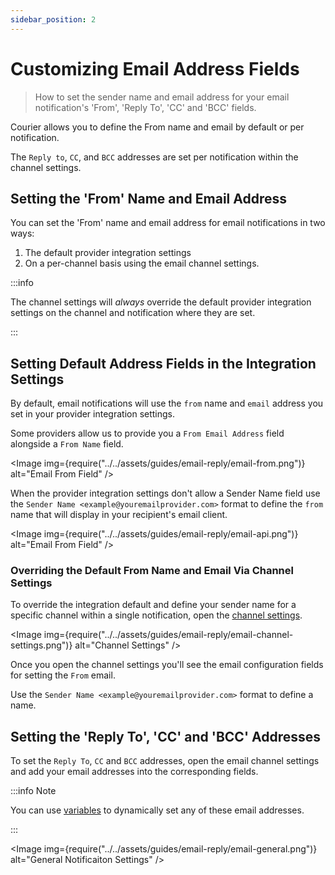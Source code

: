 ```yaml
---
sidebar_position: 2
---
```



# Customizing Email Address Fields

> How to set the sender name and email address for your email notification's 'From', 'Reply To', 'CC' and 'BCC' fields.

Courier allows you to define the From name and email by default or per notification. 

The `Reply to`, `CC`, and `BCC` addresses are set per notification within the channel settings.

## Setting the 'From' Name and Email Address 

You can set the 'From' name and email address for email notifications in two ways: 

1. The default provider integration settings
2. On a per-channel basis using the email channel settings.

:::info

The channel settings will _always_ override the default provider integration settings on the channel and notification where they are set.

:::

## Setting Default Address Fields in the Integration Settings

By default, email notifications will use the `from` name and `email` address you set in your provider integration settings.

Some providers allow us to provide you a `From Email Address` field alongside a `From Name` field. 

<Image
  img={require("../../assets/guides/email-reply/email-from.png")}
  alt="Email From Field"
/>

When the provider integration settings don't allow a Sender Name field use the `Sender Name <example@youremailprovider.com>` format to define the `from` name that will display in your recipient's email client.

<Image
  img={require("../../assets/guides/email-reply/email-api.png")}
  alt="Email From Field"
/>

### Overriding the Default From Name and Email Via Channel Settings

To override the integration default and define your sender name for a specific channel within a single notification, open the [channel settings](../../sending-notifications/channel-settings.mdx).

<Image
  img={require("../../assets/guides/email-reply/email-channel-settings.png")}
  alt="Channel Settings"
/>

Once you open the channel settings you'll see the email configuration fields for setting the `From` email.

Use the `Sender Name <example@youremailprovider.com>` format to define a name.  

## Setting the 'Reply To', 'CC' and 'BCC' Addresses

To set the `Reply To`, `CC` and `BCC` addresses, open the email channel settings and add your email addresses into the corresponding fields. 

:::info Note

You can use [variables](https://help.courier.com/en/articles/4260757-using-variables-to-insert-data-into-a-notification) to dynamically set any of these email addresses.

:::

<Image
  img={require("../../assets/guides/email-reply/email-general.png")}
  alt="General Notificaiton Settings"
/>